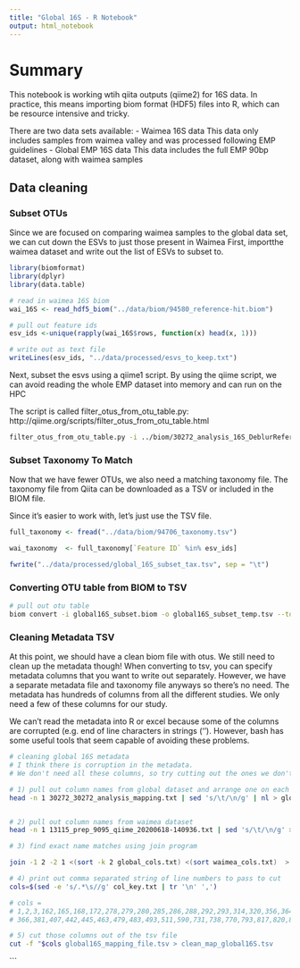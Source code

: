 ```yaml
---
title: "Global 16S - R Notebook"
output: html_notebook
---
```

# Summary
This notebook is working wtih qiita outputs (qiime2) for 16S data.
In practice, this means importing biom format (HDF5) files into R, which can be resource intensive and tricky.

There are two data sets available:
  - Waimea 16S data
      This data only includes samples from waimea valley and was processed following EMP guidelines
  - Global EMP 16S data
      This data includes the full EMP 90bp dataset, along with waimea samples

## Data cleaning

### Subset OTUs
Since we are focused on comparing waimea samples to the global data set, we can cut down the ESVs to just those present in Waimea
First, importthe waimea dataset and write out the list of ESVs to subset to.

```r
library(biomformat)
library(dplyr)
library(data.table)

# read in waimea 16S biom
wai_16S <- read_hdf5_biom("../data/biom/94580_reference-hit.biom")

# pull out feature ids
esv_ids <-unique(rapply(wai_16S$rows, function(x) head(x, 1)))

# write out as text file
writeLines(esv_ids, "../data/processed/esvs_to_keep.txt")

```

Next, subset the esvs using a qiime1 script. 
By using the qiime script, we can avoid reading the whole EMP dataset into memory and can run on the HPC

The script is called filter_otus_from_otu_table.py: http://qiime.org/scripts/filter_otus_from_otu_table.html

```bash

filter_otus_from_otu_table.py -i ../biom/30272_analysis_16S_DeblurReferencephylogenyforSEPPGreengenes138BIOMreferencehitbiomTrimminglength90_insertion_filter.biom -o global16S_subset.biom --negate_ids_to_exclude --otu_ids_to_exclude_fp esvs_to_keep.txt

```

### Subset Taxonomy To Match
Now that we have fewer OTUs, we also need a matching taxonomy file.
The taxonomy file from Qiita can be downloaded as a TSV or included in the BIOM file.

Since it's easier to work with, let's just use the TSV file.

```r
full_taxonomy <- fread("../data/biom/94706_taxonomy.tsv")

wai_taxonomy  <- full_taxonomy[`Feature ID` %in% esv_ids]

fwrite("../data/processed/global_16S_subset_tax.tsv", sep = "\t")

```


### Converting OTU table from BIOM to TSV

```bash
# pull out otu table
biom convert -i global16S_subset.biom -o global16S_subset_temp.tsv --to-tsv


```

### Cleaning Metadata TSV
At this point, we should have a clean biom file with otus.
We still need to clean up the metadata though! When converting to tsv, you can specify metadata columns that you want to write out separately.
However, we have a separate metadata file and taxonomy file anyways so there's no need.
The metadata has hundreds of columns from all the different studies.
We only need a few of these columns for our study.

We can't read the metadata into R or excel because some of the columns are corrupted (e.g. end of line characters in strings ('\n').
However, bash has some useful tools that seem capable of avoiding these problems.

```bash

# cleaning global 16S metadata
# I think there is corruption in the metadata. 
# We don't need all these columns, so try cutting out the ones we don't need.

# 1) pull out column names from global dataset and arrange one on each line with line number pre-pended
head -n 1 30272_30272_analysis_mapping.txt | sed 's/\t/\n/g' | nl > global_cols.txt


# 2) pull out column names from waimea dataset
head -n 1 13115_prep_9095_qiime_20200618-140936.txt | sed 's/\t/\n/g' > waimea_cols.txt

# 3) find exact name matches using join program

join -1 2 -2 1 <(sort -k 2 global_cols.txt) <(sort waimea_cols.txt)  > col_key.txt

# 4) print out comma separated string of line numbers to pass to cut
cols=$(sed -e 's/.*\s//g' col_key.txt | tr '\n' ',')

# cols =
# 1,2,3,162,165,168,172,278,279,280,285,286,288,292,293,314,320,356,364,
# 366,381,407,442,445,463,479,483,493,511,590,731,738,770,793,817,820,822,855,889,968,1040

# 5) cut those columns out of the tsv file
cut -f "$cols global16S_mapping_file.tsv > clean_map_global16S.tsv


```













```











